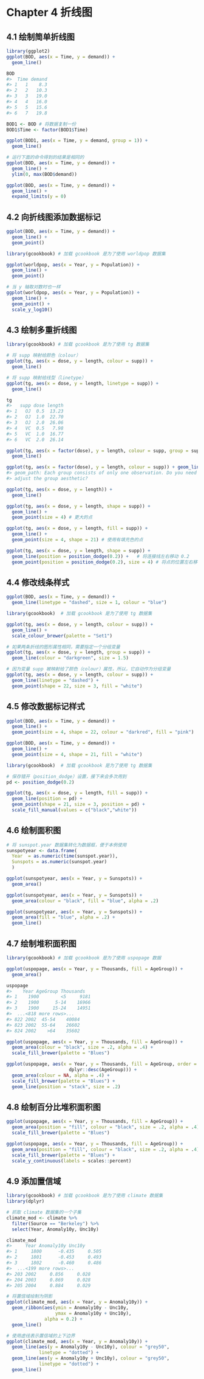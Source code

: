 # Chapter 4 折线图

## 4.1 绘制简单折线图
```r
library(ggplot2)
ggplot(BOD, aes(x = Time, y = demand)) + 
  geom_line()

```
```r
BOD
#>  Time demand
#> 1   1    8.3
#> 2   2   10.3
#> 3   3   19.0
#> 4   4   16.0
#> 5   5   15.6
#> 6   7   19.8

```
```r
BOD1 <- BOD # 将数据复制一份
BOD1$Time <- factor(BOD1$Time)

ggplot(BOD1, aes(x = Time, y = demand, group = 1)) + 
  geom_line()

```
```r
# 运行下面的命令得到的结果是相同的
ggplot(BOD, aes(x = Time, y = demand)) + 
  geom_line() + 
  ylim(0, max(BOD$demand))

ggplot(BOD, aes(x = Time, y = demand)) + 
  geom_line() + 
  expand_limits(y = 0)

```

## 4.2 向折线图添加数据标记
```r
ggplot(BOD, aes(x = Time, y = demand)) + 
  geom_line() + 
  geom_point()

```
```r
library(gcookbook) # 加载 gcookbook 是为了使用 worldpop 数据集

ggplot(worldpop, aes(x = Year, y = Population)) + 
  geom_line() + 
  geom_point()

# 当 y 轴取对数时也一样
ggplot(worldpop, aes(x = Year, y = Population)) + 
  geom_line() + 
  geom_point() + 
  scale_y_log10()

```

## 4.3 绘制多重折线图
```r
library(gcookbook) # 加载 gcookbook 是为了使用 tg 数据集

# 将 supp 映射给颜色（colour）
ggplot(tg, aes(x = dose, y = length, colour = supp)) + 
  geom_line()

# 将 supp 映射给线型（linetype）
ggplot(tg, aes(x = dose, y = length, linetype = supp)) + 
  geom_line()

```
```r
tg
#>   supp dose length
#> 1   OJ  0.5  13.23
#> 2   OJ  1.0  22.70
#> 3   OJ  2.0  26.06
#> 4   VC  0.5   7.98
#> 5   VC  1.0  16.77
#> 6   VC  2.0  26.14

```
```r
ggplot(tg, aes(x = factor(dose), y = length, colour = supp, group = supp)) + 
  geom_line()

```
```r
ggplot(tg, aes(x = factor(dose), y = length, colour = supp)) + geom_line()
#> geom_path: Each group consists of only one observation. Do you need to
#> adjust the group aesthetic?

```
```r
ggplot(tg, aes(x = dose, y = length)) + 
  geom_line()

```
```r
ggplot(tg, aes(x = dose, y = length, shape = supp)) + 
  geom_line() + 
  geom_point(size = 4) # 更大的点

ggplot(tg, aes(x = dose, y = length, fill = supp)) + 
  geom_line() + 
  geom_point(size = 4, shape = 21) # 使用有填充色的点

```
```r
ggplot(tg, aes(x = dose, y = length, shape = supp)) + 
  geom_line(position = position_dodge(0.2)) +   # 将连接线左右移动 0.2 
  geom_point(position = position_dodge(0.2), size = 4) # 将点的位置左右移动 0.2

```

## 4.4 修改线条样式
```r
ggplot(BOD, aes(x = Time, y = demand)) + 
  geom_line(linetype = "dashed", size = 1, colour = "blue")

```
```r
library(gcookbook)  # 加载 gcookbook 是为了使用 tg 数据集

ggplot(tg, aes(x = dose, y = length, colour = supp)) + 
  geom_line() + 
  scale_colour_brewer(palette = "Set1")

```
```r
# 如果两条折线的图形属性相同，需要指定一个分组变量
ggplot(tg, aes(x = dose, y = length, group = supp)) + 
  geom_line(colour = "darkgreen", size = 1.5)

# 因为变量 supp 被映射给了颜色（colour）属性，所以，它自动作为分组变量
ggplot(tg, aes(x = dose, y = length, colour = supp)) + 
  geom_line(linetype = "dashed") + 
  geom_point(shape = 22, size = 3, fill = "white")

```

## 4.5 修改数据标记样式
```r
ggplot(BOD, aes(x = Time, y = demand)) + 
  geom_line() + 
  geom_point(size = 4, shape = 22, colour = "darkred", fill = "pink")

```
```r
ggplot(BOD, aes(x = Time, y = demand)) + 
  geom_line() + 
  geom_point(size = 4, shape = 21, fill = "white")

```
```r
library(gcookbook)  # 加载 gcookbook 是为了使用 tg 数据集

# 保存错开（position_dodge）设置，接下来会多次用到
pd <- position_dodge(0.2)

ggplot(tg, aes(x = dose, y = length, fill = supp)) + 
  geom_line(position = pd) + 
  geom_point(shape = 21, size = 3, position = pd) + 
  scale_fill_manual(values = c("black","white"))

```

## 4.6 绘制面积图
```r
# 将 sunspot.year 数据集转化为数据框，便于本例使用
sunspotyear <- data.frame( 
  Year  = as.numeric(time(sunspot.year)), 
  Sunspots = as.numeric(sunspot.year)
  )

ggplot(sunspotyear, aes(x = Year, y = Sunspots)) + 
  geom_area()

```
```r
ggplot(sunspotyear, aes(x = Year, y = Sunspots)) + 
  geom_area(colour = "black", fill = "blue", alpha = .2)

```
```r
ggplot(sunspotyear, aes(x = Year, y = Sunspots)) + 
  geom_area(fill = "blue", alpha = .2) + 
  geom_line()

```

## 4.7 绘制堆积面积图
```r
library(gcookbook) # 加载 gcookbook 是为了使用 uspopage 数据

ggplot(uspopage, aes(x = Year, y = Thousands, fill = AgeGroup)) + 
  geom_area()

```
```r
uspopage
#>    Year AgeGroup Thousands
#> 1    1900        <5     9181
#> 2    1900      5-14    16966
#> 3    1900     15-24    14951
#>  ...<818 more rows>...
#> 822 2002  45-54    40084
#> 823 2002  55-64    26602
#> 824 2002    >64    35602

```
```r
ggplot(uspopage, aes(x = Year, y = Thousands, fill = AgeGroup)) + 
  geom_area(colour = "black", size = .2, alpha = .4) + 
  scale_fill_brewer(palette = "Blues")

```
```r
ggplot(uspopage, aes(x = Year, y = Thousands, fill = AgeGroup, order = 
                       dplyr::desc(AgeGroup))) + 
  geom_area(colour = NA, alpha = .4) + 
  scale_fill_brewer(palette = "Blues") + 
  geom_line(position = "stack", size = .2)

```

## 4.8 绘制百分比堆积面积图
```r
ggplot(uspopage, aes(x = Year, y = Thousands, fill = AgeGroup)) + 
  geom_area(position = "fill", colour = "black", size = .2, alpha = .4) + 
  scale_fill_brewer(palette = "Blues")

```
```r
ggplot(uspopage, aes(x = Year, y = Thousands, fill = AgeGroup)) + 
  geom_area(position = "fill", colour = "black", size = .2, alpha = .4) +
  scale_fill_brewer(palette = "Blues") +
  scale_y_continuous(labels = scales::percent)

```

## 4.9 添加置信域
```r
library(gcookbook) # 加载 gcookbook 是为了使用 climate 数据集
library(dplyr)

# 抓取 climate 数据集的一个子集
climate_mod <- climate %>% 
  filter(Source == "Berkeley") %>% 
  select(Year, Anomaly10y, Unc10y)

climate_mod
#>     Year Anomaly10y Unc10y
#> 1     1800      -0.435     0.505
#> 2     1801      -0.453     0.493
#> 3     1802      -0.460     0.486
#>  ...<199 more rows>...
#> 203 2002     0.856     0.028
#> 204 2003     0.869     0.028
#> 205 2004     0.884     0.029

# 将置信域绘制为阴影
ggplot(climate_mod, aes(x = Year, y = Anomaly10y)) +
  geom_ribbon(aes(ymin = Anomaly10y - Unc10y, 
                  ymax = Anomaly10y + Unc10y), 
              alpha = 0.2) + 
  geom_line()

```
```r
# 使用虚线表示置信域的上下边界
ggplot(climate_mod, aes(x = Year, y = Anomaly10y)) +  
  geom_line(aes(y = Anomaly10y - Unc10y), colour = "grey50", 
            linetype = "dotted") + 
  geom_line(aes(y = Anomaly10y + Unc10y), colour = "grey50", 
            linetype = "dotted") + 
  geom_line()

```

